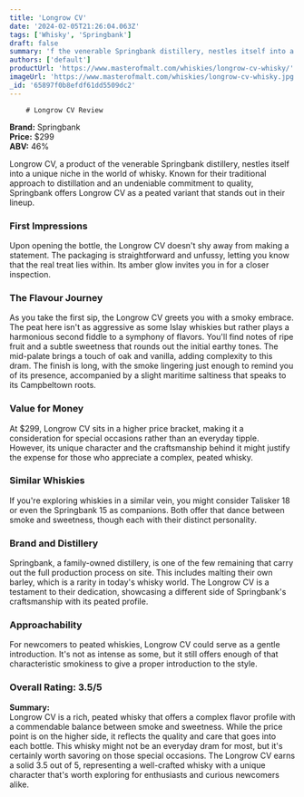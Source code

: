 ```yaml
---
title: 'Longrow CV'
date: '2024-02-05T21:26:04.063Z'
tags: ['Whisky', 'Springbank']
draft: false
summary: 'f the venerable Springbank distillery, nestles itself into a unique niche in the world of whisky. Known for their traditional appr...'
authors: ['default']
productUrl: 'https://www.masterofmalt.com/whiskies/longrow-cv-whisky/'
imageUrl: 'https://www.masterofmalt.com/whiskies/longrow-cv-whisky.jpg'
_id: '65897f0b8efdf61dd5509dc2'
---
```


        # Longrow CV Review

**Brand:** Springbank  
**Price:** $299  
**ABV:** 46%

Longrow CV, a product of the venerable Springbank distillery, nestles itself into a unique niche in the world of whisky. Known for their traditional approach to distillation and an undeniable commitment to quality, Springbank offers Longrow CV as a peated variant that stands out in their lineup.

### First Impressions

Upon opening the bottle, the Longrow CV doesn't shy away from making a statement. The packaging is straightforward and unfussy, letting you know that the real treat lies within. Its amber glow invites you in for a closer inspection.

### The Flavour Journey

As you take the first sip, the Longrow CV greets you with a smoky embrace. The peat here isn't as aggressive as some Islay whiskies but rather plays a harmonious second fiddle to a symphony of flavors. You'll find notes of ripe fruit and a subtle sweetness that rounds out the initial earthy tones. The mid-palate brings a touch of oak and vanilla, adding complexity to this dram. The finish is long, with the smoke lingering just enough to remind you of its presence, accompanied by a slight maritime saltiness that speaks to its Campbeltown roots.

### Value for Money

At $299, Longrow CV sits in a higher price bracket, making it a consideration for special occasions rather than an everyday tipple. However, its unique character and the craftsmanship behind it might justify the expense for those who appreciate a complex, peated whisky.

### Similar Whiskies

If you're exploring whiskies in a similar vein, you might consider Talisker 18 or even the Springbank 15 as companions. Both offer that dance between smoke and sweetness, though each with their distinct personality.

### Brand and Distillery

Springbank, a family-owned distillery, is one of the few remaining that carry out the full production process on site. This includes malting their own barley, which is a rarity in today's whisky world. The Longrow CV is a testament to their dedication, showcasing a different side of Springbank's craftsmanship with its peated profile.

### Approachability

For newcomers to peated whiskies, Longrow CV could serve as a gentle introduction. It's not as intense as some, but it still offers enough of that characteristic smokiness to give a proper introduction to the style.

### Overall Rating: 3.5/5

**Summary:**  
Longrow CV is a rich, peated whisky that offers a complex flavor profile with a commendable balance between smoke and sweetness. While the price point is on the higher side, it reflects the quality and care that goes into each bottle. This whisky might not be an everyday dram for most, but it's certainly worth savoring on those special occasions. The Longrow CV earns a solid 3.5 out of 5, representing a well-crafted whisky with a unique character that's worth exploring for enthusiasts and curious newcomers alike.
